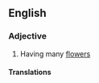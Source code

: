 ==English==

===Adjective===
{{en-adj}}

#{{rare|botany}} Having many [[flower]]s

====Translations====
{{trans-top}}
{{trans-mid}}
{{trans-bottom}}